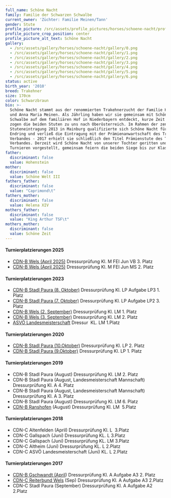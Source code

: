 ```yaml
---
full_name: Schöne Nacht
family: Familie der Schwarzen Schwalbe
current_owner: 'Züchter: Familie Meinen/Tann'
gender: Stute
profile_picture: /src/assets/profile_pictures/horses/schoene-nacht/profile_picture.png
profile_picture_crop_position: center
profile_picture_alt_text: Schöne Nacht
gallery:
  - /src/assets/gallery/horses/schoene-nacht/gallery/0.png
  - /src/assets/gallery/horses/schoene-nacht/gallery/1.png
  - /src/assets/gallery/horses/schoene-nacht/gallery/2.png
  - /src/assets/gallery/horses/schoene-nacht/gallery/3.png
  - /src/assets/gallery/horses/schoene-nacht/gallery/4.png
  - /src/assets/gallery/horses/schoene-nacht/gallery/5.png
  - /src/assets/gallery/horses/schoene-nacht/gallery/6.png
status: active
birth_year: '2010'
breed: Trakehner
size: 170cm
color: Schwarzbraun
bio: >-
  Schöne Nacht stammt aus der renommierten Trakehnerzucht der Familie Hartwig
  und Anna Maria Meinen. Als Jährling haben wir sie gemeinsam mit Schöne
  Schwalbe auf dem familiären Hof in Niederbayern entdeckt, kurze Zeit später
  zogen die beiden Stuten zu uns nach Oberösterreich. Im Rahmen der zentralen
  Stuteneintragung 2013 in Mainburg qualifizierte sich Schöne Nacht für den
  Endring und verließ die Eintragung mit der Prämienanwartschaft des Trakehner
  Verbandes - 2017 erhielt sie schließlich den Titel Prämienstute des Trakehner
  Verbandes. Derzeit wird Schöne Nacht von unserer Tochter geritten und auf
  Turnieren vorgestellt, gemeinsam feiern die beiden Siege bis zur Klasse M*. 
father:
  discriminant: false
  value: Hohenstein
mother:
  discriminant: false
  value: Schöne Welt III
fathers_father:
  discriminant: false
  value: "Caprimond\t"
fathers_mother:
  discriminant: false
  value: Helena XIV
mothers_father:
  discriminant: false
  value: "King Arthur TSF\t"
mothers_mother:
  discriminant: false
  value: Schöne Zeit
---
```

#### Turnierplatzierungen 2025

* [CDN-B Wels (April 2025)](https://edle-pferde.com/news/m-platzierungen-fuer-schoene-nacht) Dressurprüfung Kl. M FEI Jun VB 3. Platz
* [CDN-B Wels (April 2025)](https://edle-pferde.com/news/m-platzierungen-fuer-schoene-nacht) Dressurprüfung Kl. M FEI Jun MS 2. Platz

#### Turnierplatzierungen 2023

* [CDN-B Stadl Paura (8. Oktober)](https://edle-pferde.com/news/lp-sieg-fuer-schoene-nacht) Dressurprüfung Kl. LP Aufgabe LP3 1. Platz
* [CDN-B Stadl Paura (7. Oktober)](https://edle-pferde.com/news/lp-sieg-fuer-schoene-nacht) Dressurprüfung Kl. LP Aufgabe LP2 3. Platz
* [CDN-B Wels (2. September)](https://edle-pferde.com/news/lm-sieg-und-meisterschaftstitel-fuer-schoene-nacht) Dressurprüfung Kl. LM 1. Platz
* [CDN-B Wels (3. September)](https://edle-pferde.com/news/lm-sieg-und-meisterschaftstitel-fuer-schoene-nacht) Dressurprüfung Kl. LM 2. Platz
* [ASVÖ Landesmeisterschaft](https://edle-pferde.com/news/lm-sieg-und-meisterschaftstitel-fuer-schoene-nacht) Dressur  KL. LM 1.Platz

#### Turnierplatzierungen 2020

* [CDN-B Stadl Paura (10.Oktober)](https://edle-pferde.com/news/turnierwochenende-oktober-2020-stadl-paura) Dressurprüfung Kl. LP 2. Platz
* [CDN-B Stadl Paura (9.Oktober)](https://edle-pferde.com/news/turnierwochenende-oktober-2020-stadl-paura) Dressurprüfung Kl. LP 1. Platz

#### Turnierplatzierungen 2019

* CDN-B Stadl Paura (August) Dressurprüfung Kl. LM 2. Platz
* CDN-B Stadl Paura (August, Landesmeisterschaft Mannschaft) Dressurprüfung Kl. A 4. Platz
* CDN-B Stadl Paura (August, Landesmeisterschaft Mannschaft) Dressurprüfung Kl. A 3. Platz
* CDN-B Stadl Paura (August) Dressurprüfung Kl. LM 6. Platz
* [CDN-B Ranshofen](https://edle-pferde.com/news/turnierplatzierung-ranshofen-cdn-b) (August) Dressurprüfung Kl. LM  5.Platz

#### Turnierplatzierungen 2018

* CDN-C Altenfelden (April) Dressurprüfung Kl. L  3.Platz
* CDN-C Gallspach (Juni) Dressurprüfung KL. L 3.Platz
* CDN-C Gallspach (Juni) Dressurprüfung KL. LM 3.Platz
* CDN-C Altheim (Juni) Dressurprüfung KL. L 2.Platz
* CDN-C ASVÖ Landesmeisterschaft (Juni) KL. L 2.Platz

#### Turnierplatzierungen 2017

* [CDN-B Gschwandt (April](https://edle-pferde.com/news/turniere-in-gschwandt-und-wels)) Dressurprüfung Kl. A Aufgabe A3 2. Platz
* [CDN-C Reiterbund Wels](https://edle-pferde.com/news/amy-erfolgreich-unterwegs) (Sep) Dressurprüfung Kl. A Aufgabe A3 2.Platz
* CDN-C Stadl Paura (September) Dressurprüfung Kl. A Aufgabe A2 2.Platz
